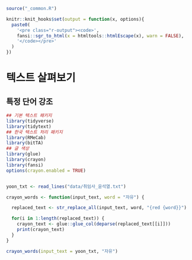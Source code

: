 
```r
source("_common.R")

knitr::knit_hooks$set(output = function(x, options){
  paste0(
    '<pre class="r-output"><code>',
    fansi::sgr_to_html(x = htmltools::htmlEscape(x), warn = FALSE),
    '</code></pre>'
  )
})

```


# 텍스트 살펴보기 {#view-text}

## 특정 단어 강조 {#text-highlight}


```r
## 기본 텍스트 패키지
library(tidyverse)
library(tidytext)
## 한국 텍스트 처리 패키지
library(RMeCab)
library(bitTA)
## 글 색상
library(glue)
library(crayon)
library(fansi)
options(crayon.enabled = TRUE)


yoon_txt <- read_lines("data/취임사_윤석열.txt")

crayon_words <- function(input_text, word = "자유") {

  replaced_text <- str_replace_all(input_text, word, "{red {word}}")

  for(i in 1:length(replaced_text)) {
    crayon_text <- glue::glue_col(deparse(replaced_text[[i]]))
    print(crayon_text)
  }
}

crayon_words(input_text = yoon_txt, "자유")
```

